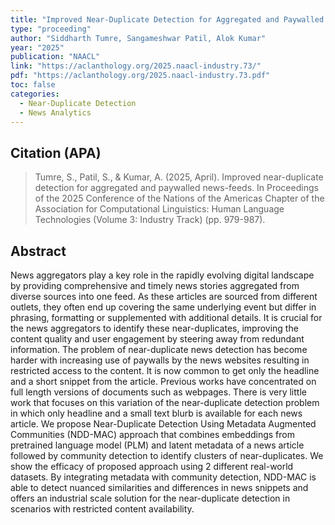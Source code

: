 ```yaml
---
title: "Improved Near-Duplicate Detection for Aggregated and Paywalled News-Feeds"
type: "proceeding"
author: "Siddharth Tumre, Sangameshwar Patil, Alok Kumar"
year: "2025"
publication: "NAACL"
link: "https://aclanthology.org/2025.naacl-industry.73/"
pdf: "https://aclanthology.org/2025.naacl-industry.73.pdf"
toc: false
categories:
  - Near-Duplicate Detection
  - News Analytics
---
```


## Citation (APA)

> Tumre, S., Patil, S., & Kumar, A. (2025, April). Improved near-duplicate detection for aggregated and paywalled news-feeds. In Proceedings of the 2025 Conference of the Nations of the Americas Chapter of the Association for Computational Linguistics: Human Language Technologies (Volume 3: Industry Track) (pp. 979-987).


## Abstract

News aggregators play a key role in the rapidly evolving digital landscape by providing comprehensive and timely news stories aggregated from diverse sources into one feed. As these articles are sourced from different outlets, they often end up covering the same underlying event but differ in phrasing, formatting or supplemented with additional details. It is crucial for the news aggregators to identify these near-duplicates, improving the content quality and user engagement by steering away from redundant information. The problem of near-duplicate news detection has become harder with increasing use of paywalls by the news websites resulting in restricted access to the content. It is now common to get only the headline and a short snippet from the article. Previous works have concentrated on full length versions of documents such as webpages. There is very little work that focuses on this variation of the near-duplicate detection problem in which only headline and a small text blurb is available for each news article. We propose Near-Duplicate Detection Using Metadata Augmented Communities (NDD-MAC) approach that combines embeddings from pretrained language model (PLM) and latent metadata of a news article followed by community detection to identify clusters of near-duplicates. We show the efficacy of proposed approach using 2 different real-world datasets. By integrating metadata with community detection, NDD-MAC is able to detect nuanced similarities and differences in news snippets and offers an industrial scale solution for the near-duplicate detection in scenarios with restricted content availability.